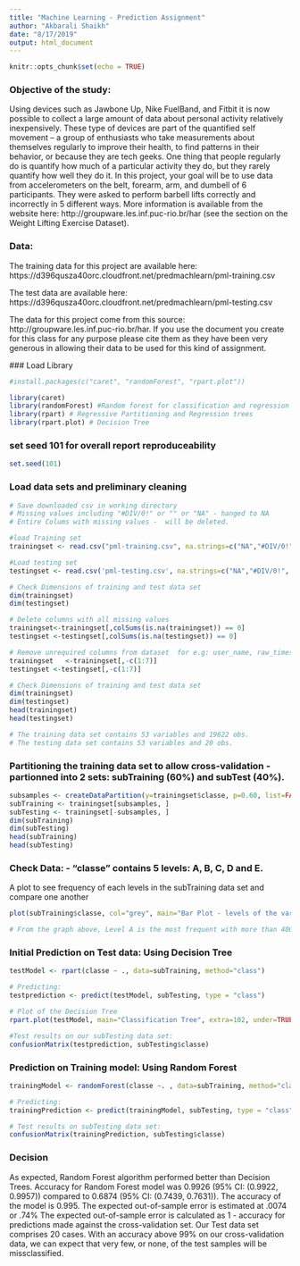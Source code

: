```yaml
---
title: "Machine Learning - Prediction Assignment"
author: "Akbarali Shaikh"
date: "8/17/2019"
output: html_document
---
```


```r
knitr::opts_chunk$set(echo = TRUE)
```

### Objective of the study:
Using devices such as Jawbone Up, Nike FuelBand, and Fitbit it is now possible to collect a large amount of data about personal activity relatively inexpensively. These type of devices are part of the quantified self movement – a group of enthusiasts who take measurements about themselves regularly to improve their health, to find patterns in their behavior, or because they are tech geeks. One thing that people regularly do is quantify how much of a particular activity they do, but they rarely quantify how well they do it. In this project, your goal will be to use data from accelerometers on the belt, forearm, arm, and dumbell of 6 participants. They were asked to perform barbell lifts correctly and incorrectly in 5 different ways. More information is available from the website here: http://groupware.les.inf.puc-rio.br/har (see the section on the Weight Lifting Exercise Dataset).

### Data:
The training data for this project are available here: https://d396qusza40orc.cloudfront.net/predmachlearn/pml-training.csv

The test data are available here: https://d396qusza40orc.cloudfront.net/predmachlearn/pml-testing.csv

The data for this project come from this source: http://groupware.les.inf.puc-rio.br/har. If you use the document you create for this class for any purpose please cite them as they have been very generous in allowing their data to be used for this kind of assignment.
 
 ### Load Library
```r
#install.packages(c("caret", "randomForest", "rpart.plot"))

library(caret)
library(randomForest) #Random forest for classification and regression
library(rpart) # Regressive Partitioning and Regression trees
library(rpart.plot) # Decision Tree
```

### set seed 101 for overall report reproduceability 
```r
set.seed(101)
```

### Load data sets and preliminary cleaning
```r
# Save downloaded csv in working directory
# Missing values including "#DIV/0!" or "" or "NA" - hanged to NA
# Entire Colums with missing values -  will be deleted.  

#load Training set
trainingset <- read.csv("pml-training.csv", na.strings=c("NA","#DIV/0!", ""))

#Load testing set 
testingset <- read.csv('pml-testing.csv', na.strings=c("NA","#DIV/0!", ""))

# Check Dimensions of training and test data set
dim(trainingset)
dim(testingset)

# Delete columns with all missing values
trainingset<-trainingset[,colSums(is.na(trainingset)) == 0]
testingset <-testingset[,colSums(is.na(testingset)) == 0]

# Remove unrequired columns from dataset  for e.g: user_name, raw_timestamp_part_1, raw_timestamp_part_,2 cvtd_timestamp, new_window, and  num_window (columns 1 to 7).
trainingset   <-trainingset[,-c(1:7)]
testingset <-testingset[,-c(1:7)]

# Check Dimensions of training and test data set
dim(trainingset)
dim(testingset)
head(trainingset)
head(testingset)

# The training data set contains 53 variables and 19622 obs.
# The testing data set contains 53 variables and 20 obs.
```
### Partitioning the training data set to allow cross-validation - partionned into 2 sets: subTraining (60%) and subTest (40%).

```r
subsamples <- createDataPartition(y=trainingset$classe, p=0.60, list=FALSE)
subTraining <- trainingset[subsamples, ] 
subTesting <- trainingset[-subsamples, ]
dim(subTraining)
dim(subTesting)
head(subTraining)
head(subTesting)
```

### Check Data: - “classe” contains 5 levels: A, B, C, D and E. 
A plot to see frequency of each levels in the subTraining data set and compare one another
```r
plot(subTraining$classe, col="grey", main="Bar Plot - levels of the variable classe within the subTraining data set", xlab="classe levels", ylab="Frequency")

# From the graph above, Level A is the most frequent with more than 4000 whereas level D is the least frequent with about 2500 occurrences.
```

### Initial Prediction on Test data: Using Decision Tree
```r
testModel <- rpart(classe ~ ., data=subTraining, method="class")

# Predicting:
testprediction <- predict(testModel, subTesting, type = "class")

# Plot of the Decision Tree
rpart.plot(testModel, main="Classification Tree", extra=102, under=TRUE, faclen=0)

#Test results on our subTesting data set:
confusionMatrix(testprediction, subTesting$classe)
```

### Prediction on Training model: Using Random Forest
```r
trainingModel <- randomForest(classe ~. , data=subTraining, method="class")

# Predicting:
trainingPrediction <- predict(trainingModel, subTesting, type = "class")

# Test results on subTesting data set:
confusionMatrix(trainingPrediction, subTesting$classe)
```

### Decision

As expected, Random Forest algorithm performed better than Decision Trees.
Accuracy for Random Forest model was 0.9926 (95% CI: (0.9922, 0.9957)) compared to 0.6874 (95% CI: (0.7439, 0.7631)). The accuracy of the model is 0.995. The expected out-of-sample error is estimated at .0074 or .74%  The expected out-of-sample error is calculated as 1 - accuracy for predictions made against the cross-validation set. Our Test data set comprises 20 cases. With an accuracy above 99% on our cross-validation data, we can expect that very few, or none, of the test samples will be missclassified.
